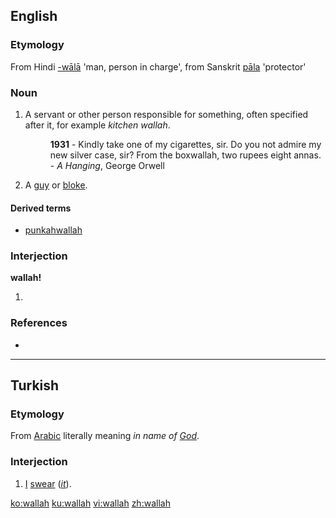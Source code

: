 ==English==

===Etymology===
From Hindi [[-wālā]] 'man, person in charge', from Sanskrit [[pāla]] 'protector'

===Noun===
{{en-noun}}

# {{India}} A servant or other person responsible for something, often specified after it, for example ''kitchen wallah''. 
#: '''1931''' - Kindly take one of my cigarettes, sir. Do you not admire my new silver case, sir? From the boxwallah, two rupees eight annas. - ''A Hanging'', George Orwell
# {{UK|slang}} A [[guy]] or [[bloke]].

====Derived terms====
* [[punkahwallah]]

===Interjection===
'''wallah!'''

# {{misspelling of|voilà}}

===References===
* {{R:Websters}}

----

==Turkish==

===Etymology===
From [[w:Arabic language|Arabic]] literally meaning ''in name of [[God]]''.

===Interjection===
{{infl|tr|interjection}}

# [[I]] [[swear]] (''[[it]]'').

[[ko:wallah]]
[[ku:wallah]]
[[vi:wallah]]
[[zh:wallah]]